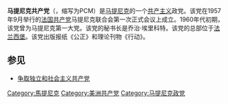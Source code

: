 {{Infobox Political party
| name = 马提尼克共产党
|native_name     = Parti communiste martiniquais
|logo            = 
|秘书长        = 乔治·埃里科特
|president       = 
|chairperson     = 
|spokesperson    = 
|leader1_name    = 
|leader2_name    = 
|leader3_name    = 
|前身 = [[法国共产党|法国共产党]]马提尼克联合会
|foundation      =  1957年9月
|dissolution     = 
|headquarters    = [[法兰西堡|法兰西堡]]
|newspaper       = 《公正》
|youth_wing      = 
|membership_year = 
|membership      = 
|ideology        = [[共产主义|共产主义]]<br>[[马克思主义|马克思主义]]
|position = [[左翼|左翼]]
|national        = 
|international   = 
|europarl        = 
|colors          =
|website         = 
|footnotes       = 
|colorcode=Red
|seats1_title=[[马提尼克议会|马提尼克议会]]
|seats1      ={{Composition bar|1|51|hex=red}}
|country=马提尼克
}}
{{共产党}}
'''马提尼克共产党'''（{{lang-fr|Parti communiste martiniquais}}，缩写为PCM）是[[马提尼克|马提尼克]]的一个[[共产主义|共产主义]]政党。该党在1957年9月举行的[[法国共产党|法国共产党]]马提尼克联合会第一次正式会议上成立。1960年代初期，该党曾为马提尼克第一大党。该党的秘书长是乔治·埃里科特。该党的总部位于[[法兰西堡|法兰西堡]]。该党出版报纸《公正》和理论刊物《行动》。

==参见==
*[[争取独立和社会主义共产党|争取独立和社会主义共产党]]

{{馬提尼克小作品}}

[[Category:馬提尼克|Category:馬提尼克]]
[[Category:美洲共产党|Category:美洲共产党]]
[[Category:马提尼克政党|Category:马提尼克政党]]